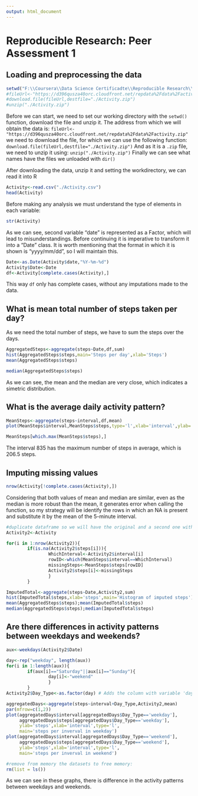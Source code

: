 ```yaml
---
output: html_document
---
```

# Reproducible Research: Peer Assessment 1


## Loading and preprocessing the data
```r
setwd("F:\\Coursera\\Data Science Certificadte\\Reproducible Research\\Assignment 1")
#fileUrl<-"https://d396qusza40orc.cloudfront.net/repdata%2Fdata%2Factivity.zip"
#download.file(fileUrl,destfile="./Activity.zip")
#unzip("./Activity.zip")
```

Before we can start, we need to set our working directory with the `setwd()` function, download the file and unzip it. The address from which we will obtain the data is:
`fileUrl<-"https://d396qusza40orc.cloudfront.net/repdata%2Fdata%2Factivity.zip"`
we need to download the file, for which we can use the following function:
`download.file(fileUrl,destfile="./Activity.zip")`
And as it is a `.zip` file, we need to unzip it using:
`unzip("./Activity.zip")`
Finally we can see what names have the files we unloaded with
`dir()`

After downloading the data, unzip it and setting the workdirectory, we can read it into R
```r
Activity<-read.csv("./Activity.csv")
head(Activity)
```
Before making any analysis we must understand the type of elements in each variable:
```r
str(Activity)
```
As we can see, second variable "date" is represented as a Factor, which will lead to misunderstandings. Before continuing it is imperative to transform it into a "Date" class. It is worth mentioning that the format in which it is shown is "yyyy/mm/dd", so I will maintain this.
```r
Date<-as.Date(Activity$date,"%Y-%m-%d")
Activity$Date<-Date
df<-Activity[complete.cases(Activity),]
```
This way `df` only has complete cases, without any imputations made to the data.

## What is mean total number of steps taken per day?

As we need the total number of steps, we have to sum the steps over the days.
```r
AggregatedSteps<-aggregate(steps~Date,df,sum)
hist(AggregatedSteps$steps,main='Steps per day',xlab='Steps')
mean(AggregatedSteps$steps)
```
```r
median(AggregatedSteps$steps)
```
As we can see, the mean and the median are very close, which indicates a simetric distribution.

## What is the average daily activity pattern?

```r
MeanSteps<-aggregate(steps~interval,df,mean)
plot(MeanSteps$interval,MeanSteps$steps,type='l',xlab='interval',ylab='steps')
```


```r
MeanSteps[which.max(MeanSteps$steps),]
```
The interval 835 has the maximum number of steps in average, which is 206.5 steps.


## Imputing missing values

```r
nrow(Activity[!complete.cases(Activity),])
```


Considering that both values of mean and median are similar, even as the median is more robust than the mean, it generates error when calling the function, so my strategy will be identify the rows in which an NA is present and substitute it by the mean of the 5-minute interval.


```r
#duplicate dataframe so we will have the original and a second one with the imputed values
Activity2<-Activity

for(i in 1:nrow(Activity2)){
        if(is.na(Activity2$steps[i])){
                WhichInterval<-Activity2$interval[i]
                rowID<-which(MeanSteps$interval==WhichInterval)
                missingSteps<-MeanSteps$steps[rowID]
                Activity2$steps[i]<-missingSteps
                }
        }
```


```r
ImputedTotal<-aggregate(steps~Date,Activity2,sum)
hist(ImputedTotal$steps,xlab='steps',main='Histogram of imputed steps')
mean(AggregatedSteps$steps);mean(ImputedTotal$steps)
median(AggregatedSteps$steps);median(ImputedTotal$steps)
```

## Are there differences in activity patterns between weekdays and weekends?

```r
aux<-weekdays(Activity2$Date)

day<-rep("weekday", length(aux))
for(i in 1:length(aux)){
        if(aux[i]=="Saturday"||aux[i]=="Sunday"){
                day[i]<-"weekend"
                }
        }
Activity2$Day_Type<-as.factor(day) # Adds the column with variable 'days' as factor to the dataframe
```


```r
aggregatedDays<-aggregate(steps~interval+Day_Type,Activity2,mean)
par(mfrow=c(1,2))
plot(aggregatedDays$interval[aggregatedDays$Day_Type=='weekday'],
     aggregatedDays$steps[aggregatedDays$Day_Type=='weekday'],
     ylab='steps',xlab='interval',type='l',
     main='steps per inverval in weekday')
plot(aggregatedDays$interval[aggregatedDays$Day_Type=='weekend'],
     aggregatedDays$steps[aggregatedDays$Day_Type=='weekend'],
     ylab='steps',xlab='interval',type='l',
     main='steps per inverval in weekend')

#remove from memory the datasets to free memory:
rm(list = ls())
```

As we can see in these graphs, there is difference in the activity patterns between weekdays and weekends.